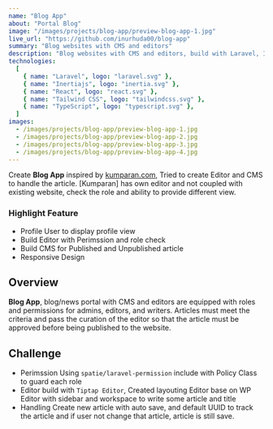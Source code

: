 ```yaml
---
name: "Blog App"
about: "Portal Blog"
image: "/images/projects/blog-app/preview-blog-app-1.jpg"
live_url: "https://github.com/inurhuda00/blog-app"
summary: "Blog websites with CMS and editors"
description: "Blog websites with CMS and editors, build with Laravel, InertiaJs, React, Tailwindcss"
technologies:
  [
    { name: "Laravel", logo: "laravel.svg" },
    { name: "Inertiajs", logo: "inertia.svg" },
    { name: "React", logo: "react.svg" },
    { name: "Tailwind CSS", logo: "tailwindcss.svg" },
    { name: "TypeScript", logo: "typescript.svg" },
  ]
images:
  - /images/projects/blog-app/preview-blog-app-1.jpg
  - /images/projects/blog-app/preview-blog-app-2.jpg
  - /images/projects/blog-app/preview-blog-app-3.jpg
  - /images/projects/blog-app/preview-blog-app-4.jpg
---
```


Create **Blog App** inspired by [kumparan.com](), Tried to create Editor and CMS to handle the article. [Kumparan] has own editor and not coupled with existing website, check the role and ability to provide different view.

### Highlight Feature

- Profile User to display profile view
- Build Editor with Perimssion and role check
- Build CMS for Published and Unpublished article
- Responsive Design

## Overview

**Blog App**, blog/news portal with CMS and editors are equipped with roles and permissions for admins, editors, and writers. Articles must meet the criteria and pass the curation of the editor so that the article must be approved before being published to the website.

## Challenge

- Perimssion Using `spatie/laravel-permission` include with Policy Class to guard each role
- Editor build with `Tiptap Editor`, Created layouting Editor base on WP Editor with sidebar and workspace to write some article and title
- Handling Create new article with auto save, and default UUID to track the article and if user not change that article, article is still save.
